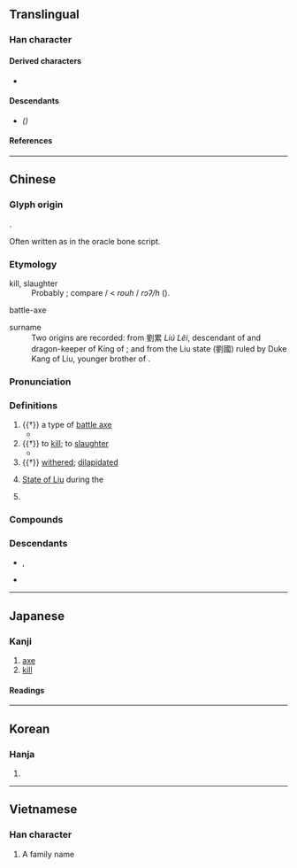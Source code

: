 {{also|刘}}
{{character info}}
==Translingual==

===Han character===
{{Han char|rn=18|rad=刀|as=13|sn=15|four=72100|canj=HCLN|ids=⿰𨥫刂}}

====Derived characters====
* {{l|mul|[[𪝵]], [[嚠]]<!-- 𭇯 (Zhuang character) is not its simplified form -->, [[嬼]], [[𢷶]], [[瀏]]([[浏]]), [[懰]], [[𣞗]], [[𭶣]], [[𨮸]], [[䬟]], [[𩙔]], [[藰]], [[䉧]], [[𢤐]]}}

====Descendants====
* {{l|mul|[[刘]]}} ''({{w|Simplified Chinese}})''

====References====
{{Han ref|kx=0144.390|dkj=02224|dj=0325.160|hdz=10359.040|uh=5289}}

----

==Chinese==
{{zh-forms|s=刘}}
{{zh-wp|zh:劉姓|yue:劉氏|gan:劉姓|cdo:Làu (sáng)|nan:Lâu (sèⁿ)|en:Liu}}

===Glyph origin===
{{Han etym}}
{{Han compound|卯|金|刀|c1=p|c2=s|c3=s|alt3=刂|t2=metal|t3=knife|ls=psc}}.

Often written as {{och-l|卯}} in the oracle bone script.

===Etymology===
;kill, slaughter
:Probably {{der|zh|sit}}; compare {{cog|ctd|gou⁵³}} / {{m|ctd|gɔʔ¹¹}} < ''rouh'' / ''rɔʔ/h'' ({{zh-ref|Schuessler, 2007}}).

;battle-axe
:{{rfe|zh|From sense "kill, slaughter"?}}

;surname
:{{rfe|zh|From sense "battle-ax"? Compare 粵/越 "Yue peoples, state of Yue" from 戉 "battle-ax"}}
:Two origins are recorded: from 劉累 ''Liú Lĕi'', descendant of {{w|Emperor Yao}} and dragon-keeper of King {{w|Kong Jia}} of {{w|Xia dynasty|Xia}}; and from the Liu state (劉國) ruled by Duke Kang of Liu, younger brother of {{w|King Ding of Zhou}}.

===Pronunciation===
{{zh-pron
|m=liú
|m-s=niu2
|c=lau4
|c-t=liu3
|g=
|h=pfs=liù;gd=liu2
|j=
|mb=liǔ
|md=làu
|mn=lâu/liû
|mn_note=lâu - vernacular (incl. surname); liû - literary
|mn-t=lao5
|w=3lieu
|x=
|mc=y
|oc=y
|ma=
|cat=n,v,a,pn
}}

===Definitions===
{{zh-hanzi}}

# {{†}} a type of [[battle axe]]
#* {{zh-x|一人 冕，執 劉，立 于 東 堂。|One man in a great officer's cap, and holding an '''axe''', stood in the hall, (near the steps) at the east (end).|CL|ref=Shangshu}}
# {{†}} to [[kill]]; to [[slaughter]]
#* {{zh-x|我 王 來，既 爰 宅 于 茲；重 我 民，無 盡 劉。|Our king came, and fixed on this. He did so from a deep concern for our people, and did not wish to see them all being '''killed'''.|CL|ref=Shangshu}}
# {{†}} [[withered]]; [[dilapidated]]
# {{zh-div|國}} [[w:zh:劉國|State of Liu]] during the {{w|Zhou dynasty}}
# {{surname|zh}}
#: {{zh-x|^劉 ^邦|{{w|Emperor Gaozu of Han|Liu Bang}}}}

===Compounds===
{{zh-der|劉蕡下第|劉知遠|劉唐下書|劉猛將軍|劉秀|劉備失箸|公劉|劉海蟾|劉海|劉寄奴|劉宋|劉九兒|劉全進瓜|劉伶病酒|前度劉郎|李劉馬夏|打前劉海|虔劉|荊劉拜殺|三劉|乾劉|二劉|何劉|依劉|依劉客|前劉海|剪劉|劉三妹|劉三姐|劉仙掌|劉伶酒|劉伶鍤|劉參軍|劉四罵人|劉寵一錢|劉師哥|劉晏粟|劉村|劉杜|劉柳|劉根|劉棉花|劉毅答詔|劉氏冠|劉琨舞|劉生|劉白|劉白墮|劉盧|劉石經|劉窟頭|劉累|劉綱|劉表牛|劉覽|劉豫州|劉賈|劉郎|劉郎前度|劉阮|劉阿斗|劉陸|劉隨州|劉靈|劉項|咸劉|姬劉|嬴劉|孫劉|安劉|屠劉|嵇劉|徐劉|應劉|曹劉|楊劉|楊劉體|殷劉|毗劉|火劉|炎劉|王劉|王徐應劉|茂陵劉郎|西劉|謝劉|貙劉|赤劉|遏劉|醉劉伶|阮劉|青菜劉|劉集|劉家隔|劉六|陶劉|劉家場|劉連|劉王|劉胡|曾劉|劉猴|劉店|劉德莊|劉洞}}

===Descendants===
* {{desc|bor=1|en|Liu}}, {{l|en|Lau}}
* {{desc|bor=1|tl|Lao}}

----

==Japanese==

===Kanji===
{{ja-kanji|grade=|rs=刀13}}

# [[axe]]
# [[kill]]

====Readings====
{{ja-readings
|goon=る
|kanon=りゅう<りう
|kun=ころ-す, つら-ねる
}}

----

==Korean==

===Hanja===
{{ko-hanja-search}}
{{ko-hanja|죽이다|죽일|류||유}}

# {{hanja form of|[[류]]/[[유]]|to [[kill]]}}

----

==Vietnamese==

===Han character===
{{vi-readings|reading=[[Lưu]]|rs=刀13}}
# A family name